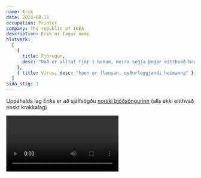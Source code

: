 ```yaml
---
name: Erik
date: 2023-08-11
occupation: Printer
company: The republic of IKEA
description: Erik er fagur nemi
hlutverk:
  [
    {
      title: Fjörugur,
      desc: "Það er alltaf fjör í honum, meira segja þegar eitthvað hræðilegt gerist",
    },
    { title: Vírus, desc: "hann er flensan, eyðurleggjandi heimanna" },
  ]
sida_stig: 3
---
```


Uppáhalds lag Eriks er að sjálfsögðu [norski þjóðsöngurinn](https://www.youtube.com/watch?v=ufbOHl1mmYk&ab_channel=SuperSimpleSongs-KidsSongs) (alls ekki eitthvað enskt krakkalag)

<Video id="k7YVxLLIuGM" />
